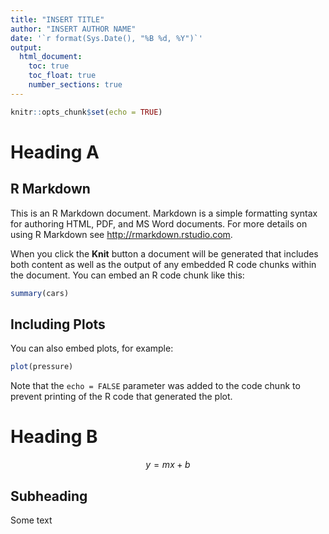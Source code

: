 ```yaml
---
title: "INSERT TITLE"
author: "INSERT AUTHOR NAME"
date: '`r format(Sys.Date(), "%B %d, %Y")`'
output: 
  html_document:
    toc: true
    toc_float: true
    number_sections: true
---
```


```r
knitr::opts_chunk$set(echo = TRUE)
```

# Heading A

## R Markdown

This is an R Markdown document. Markdown is a simple formatting syntax for authoring HTML, PDF, and MS Word documents. For more details on using R Markdown see <http://rmarkdown.rstudio.com>.

When you click the **Knit** button a document will be generated that includes both content as well as the output of any embedded R code chunks within the document. You can embed an R code chunk like this:

```r
summary(cars)
```

## Including Plots

You can also embed plots, for example:

```r
plot(pressure)
```

Note that the `echo = FALSE` parameter was added to the code chunk to prevent printing of the R code that generated the plot.

# Heading B

$$
y = mx + b
$$

## Subheading

Some text
